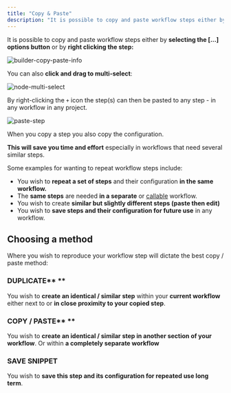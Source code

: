 ```yaml
---
title: "Copy & Paste"
description: "It is possible to copy and paste workflow steps either by selecting the [...] options button or by right clicking the step"
---
```


It is possible to copy and paste workflow steps either by **selecting the [...] options button**  or by **right clicking the step:**

![builder-copy-paste-info](/images/platform/automation-integration/building-workflows/shortcuts/copy-paste/fc86bd0c-68bd43d0_builder-copy-paste-info.png)

You can also **click and drag to multi-select**:

![node-multi-select](/images/platform/automation-integration/building-workflows/shortcuts/copy-paste/2g3yXgfTJrBmSXvJqmMsa_node-ulti-select.png)

By right-clicking the `+` icon the step(s) can then be pasted to any step - in any workflow in any project.

![paste-step](/images/platform/automation-integration/building-workflows/shortcuts/copy-paste/5mHET9cB3Mql7zlbHM5xK1_paste-step.png)

When you copy a step you also copy the configuration.

**This will save you time and effort** especially in workflows that need several similar steps.

Some examples for wanting to repeat workflow steps include:

- You wish to **repeat a set of steps** and their configuration **in the same workflow.**
- The **same steps** are needed **in a separate** or [callable](#) workflow.
- You wish to create **similar but slightly different steps (paste then edit)**
- You wish to **save steps and their configuration for future use** in any workflow.

## Choosing a method

Where you wish to reproduce your workflow step will dictate the best copy / paste method:

### DUPLICATE** **

You wish to **create an identical / similar step** within your **current workflow** either next to or **in close proximity to your copied step**.

### COPY / PASTE** **

You wish to **create an identical / similar step in another section of your workflow**. Or within **a completely separate workflow** 

### SAVE SNIPPET 

You wish to **save this step and its configuration for repeated use long term**.
